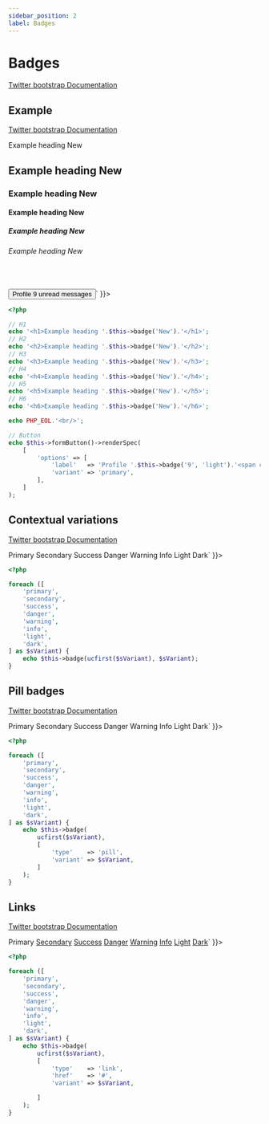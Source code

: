 ```yaml
---
sidebar_position: 2
label: Badges
---
```



# Badges

[Twitter bootstrap Documentation](https://getbootstrap.com/docs/4.5/components/badge/)

## Example

[Twitter bootstrap Documentation](https://getbootstrap.com/docs/4.5/components/badge/#example)

<Tabs>
<TabItem value="result" label="Result" default>
  <HtmlCode bootstrapVersion="4.5">
      <div dangerouslySetInnerHTML={{ __html: `<h1>Example heading <span class="badge badge-secondary">New</span>
</h1>
<h2>Example heading <span class="badge badge-secondary">New</span>
</h2>
<h3>Example heading <span class="badge badge-secondary">New</span>
</h3>
<h4>Example heading <span class="badge badge-secondary">New</span>
</h4>
<h5>Example heading <span class="badge badge-secondary">New</span>
</h5>
<h6>Example heading <span class="badge badge-secondary">New</span>
</h6>
<br></br>
<button type="button" name="button" class="btn btn-primary" value="">
    Profile <span class="badge badge-light">9</span>
    <span class="sr-only">unread messages</span>
</button>` }}></div>
  </HtmlCode>
</TabItem>
<TabItem value="source" label="Source">

```php
<?php

// H1
echo '<h1>Example heading '.$this->badge('New').'</h1>';
// H2
echo '<h2>Example heading '.$this->badge('New').'</h2>';
// H3
echo '<h3>Example heading '.$this->badge('New').'</h3>';
// H4
echo '<h4>Example heading '.$this->badge('New').'</h4>';
// H5
echo '<h5>Example heading '.$this->badge('New').'</h5>';
// H6
echo '<h6>Example heading '.$this->badge('New').'</h6>';

echo PHP_EOL.'<br/>';

// Button
echo $this->formButton()->renderSpec(
    [
        'options' => [
            'label'   => 'Profile '.$this->badge('9', 'light').'<span class="sr-only">unread messages</span>',
            'variant' => 'primary',
        ],
    ]
);

```

</TabItem>
</Tabs>

## Contextual variations

[Twitter bootstrap Documentation](https://getbootstrap.com/docs/4.5/components/badge/#contextual-variations)

<Tabs>
<TabItem value="result" label="Result" default>
  <HtmlCode bootstrapVersion="4.5">
      <div dangerouslySetInnerHTML={{ __html: `<span class="badge badge-primary">Primary</span>
<span class="badge badge-secondary">Secondary</span>
<span class="badge badge-success">Success</span>
<span class="badge badge-danger">Danger</span>
<span class="badge badge-warning">Warning</span>
<span class="badge badge-info">Info</span>
<span class="badge badge-light">Light</span>
<span class="badge badge-dark">Dark</span>` }}></div>
  </HtmlCode>
</TabItem>
<TabItem value="source" label="Source">

```php
<?php

foreach ([
    'primary',
    'secondary',
    'success',
    'danger',
    'warning',
    'info',
    'light',
    'dark',
] as $sVariant) {
    echo $this->badge(ucfirst($sVariant), $sVariant);
}

```

</TabItem>
</Tabs>

## Pill badges

[Twitter bootstrap Documentation](https://getbootstrap.com/docs/4.5/components/badge/#pill-badges)

<Tabs>
<TabItem value="result" label="Result" default>
  <HtmlCode bootstrapVersion="4.5">
      <div dangerouslySetInnerHTML={{ __html: `<span class="badge badge-pill badge-primary">Primary</span>
<span class="badge badge-pill badge-secondary">Secondary</span>
<span class="badge badge-pill badge-success">Success</span>
<span class="badge badge-danger badge-pill">Danger</span>
<span class="badge badge-pill badge-warning">Warning</span>
<span class="badge badge-info badge-pill">Info</span>
<span class="badge badge-light badge-pill">Light</span>
<span class="badge badge-dark badge-pill">Dark</span>` }}></div>
  </HtmlCode>
</TabItem>
<TabItem value="source" label="Source">

```php
<?php

foreach ([
    'primary',
    'secondary',
    'success',
    'danger',
    'warning',
    'info',
    'light',
    'dark',
] as $sVariant) {
    echo $this->badge(
        ucfirst($sVariant),
        [
            'type'    => 'pill',
            'variant' => $sVariant,
        ]
    );
}

```

</TabItem>
</Tabs>

## Links

[Twitter bootstrap Documentation](https://getbootstrap.com/docs/4.5/components/badge/#links)

<Tabs>
<TabItem value="result" label="Result" default>
  <HtmlCode bootstrapVersion="4.5">
      <div dangerouslySetInnerHTML={{ __html: `<a class="badge badge-primary" href="#">Primary</a>
<a class="badge badge-secondary" href="#">Secondary</a>
<a class="badge badge-success" href="#">Success</a>
<a class="badge badge-danger" href="#">Danger</a>
<a class="badge badge-warning" href="#">Warning</a>
<a class="badge badge-info" href="#">Info</a>
<a class="badge badge-light" href="#">Light</a>
<a class="badge badge-dark" href="#">Dark</a>` }}></div>
  </HtmlCode>
</TabItem>
<TabItem value="source" label="Source">

```php
<?php

foreach ([
    'primary',
    'secondary',
    'success',
    'danger',
    'warning',
    'info',
    'light',
    'dark',
] as $sVariant) {
    echo $this->badge(
        ucfirst($sVariant),
        [
            'type'    => 'link',
            'href'    => '#',
            'variant' => $sVariant,

        ]
    );
}

```

</TabItem>
</Tabs>

